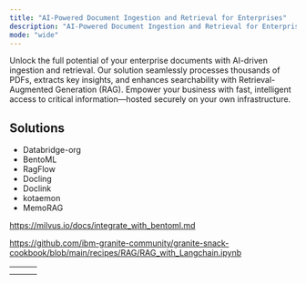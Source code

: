 ```yaml
---
title: "AI-Powered Document Ingestion and Retrieval for Enterprises"
description: "AI-Powered Document Ingestion and Retrieval for Enterprises"
mode: "wide"
---
```


Unlock the full potential of your enterprise documents with AI-driven ingestion and retrieval. Our solution seamlessly processes thousands of PDFs, extracts key insights, and enhances searchability with Retrieval-Augmented Generation (RAG). Empower your business with fast, intelligent access to critical information—hosted securely on your own infrastructure.

<Card title="Different RAG Architectures you should know" icon="sparkles" href="https://massoud.mintlify.app/RAG/DifferentRAGArchitectures">
  
</Card>

## Solutions

- Databridge-org
- BentoML
- RagFlow
- Docling
- Doclink
- kotaemon
- MemoRAG

https://milvus.io/docs/integrate_with_bentoml.md

https://github.com/ibm-granite-community/granite-snack-cookbook/blob/main/recipes/RAG/RAG_with_Langchain.ipynb

| | | |
| --- | --- | --- |
| | | |
| | | |